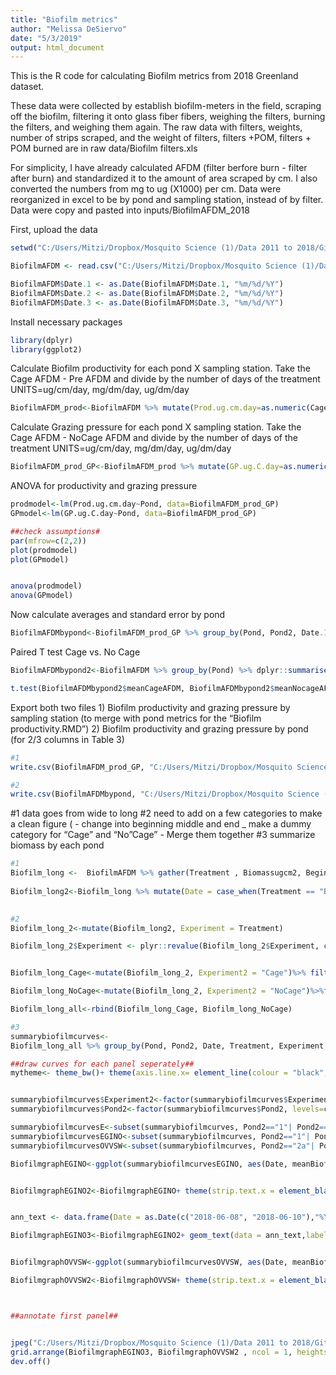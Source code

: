 ---
title: "Biofilm metrics"
author: "Melissa DeSiervo"
date: "5/3/2019"
output: html_document
---
This is the R code for calculating Biofilm metrics from 2018 Greenland dataset. 

These data were collected by establish biofilm-meters in the field, scraping off the biofilm, filtering it onto glass fiber fibers, weighing the filters, burning the filters, and weighing them again. The raw data with filters, weights, number of strips scraped, and the weight of filters, filters +POM, filters + POM burned are in raw data/Biofilm filters.xls

For simplicity, I have already calculated AFDM (filter berfore burn - filter after burn) and standardized it to the amount of area scraped by cm. I also converted the numbers from mg to ug (X1000) per cm. Data were reorganized in excel to be by pond and sampling station, instead of by filter. Data were copy and pasted into inputs/BiofilmAFDM_2018

First, upload the data
```{r Upload data}

setwd("C:/Users/Mitzi/Dropbox/Mosquito Science (1)/Data 2011 to 2018/Github repository/Arctic_mosquito/C-R paper/Data and analysis/3- Biofilm metrics")

BiofilmAFDM <- read.csv("C:/Users/Mitzi/Dropbox/Mosquito Science (1)/Data 2011 to 2018/Github repository/Arctic_mosquito/C-R paper/Data and analysis/Inputs/BiofilmAFDM_2018.csv")

BiofilmAFDM$Date.1 <- as.Date(BiofilmAFDM$Date.1, "%m/%d/%Y")
BiofilmAFDM$Date.2 <- as.Date(BiofilmAFDM$Date.2, "%m/%d/%Y")
BiofilmAFDM$Date.3 <- as.Date(BiofilmAFDM$Date.3, "%m/%d/%Y")


```

Install necessary packages
```{r Upload packages}
library(dplyr)
library(ggplot2)
```

Calculate Biofilm productivity for each pond X sampling station. 
Take the Cage AFDM - Pre AFDM and divide by the number of days of the treatment UNITS=ug/cm/day, mg/dm/day, ug/dm/day

```{r Calculate biofilm productivity}

BiofilmAFDM_prod<-BiofilmAFDM %>% mutate(Prod.ug.cm.day=as.numeric(CageAFDM-PreAFDM)/DaysTreatment)%>% mutate(Prod.mg.dm.day=Prod.ug.cm.day/10)%>% mutate(Prod.ug.dm.day=Prod.mg.dm.day*1000)

```

Calculate Grazing pressure for each pond X sampling station. 
Take the Cage AFDM - NoCage AFDM and divide by the number of days of the treatment UNITS=ug/cm/day, mg/dm/day, ug/dm/day

```{r Calculate grazing pressure}

BiofilmAFDM_prod_GP<-BiofilmAFDM_prod %>% mutate(GP.ug.C.day=as.numeric(CageAFDM-NocageAFDM)/DaysTreatment)%>% mutate(GP.mg.dm.day=GP.ug.C.day/10)%>% mutate(GP.ug.dm.day=GP.mg.dm.day*1000)

```


ANOVA for productivity and grazing pressure
```{r ANOVA producticity GP}

prodmodel<-lm(Prod.ug.cm.day~Pond, data=BiofilmAFDM_prod_GP)
GPmodel<-lm(GP.ug.C.day~Pond, data=BiofilmAFDM_prod_GP)

##check assumptions#
par(mfrow=c(2,2))
plot(prodmodel)
plot(GPmodel)


anova(prodmodel)
anova(GPmodel)
```


Now calculate averages and standard error by pond
```{r Calculate grazing pressure}

BiofilmAFDMbypond<-BiofilmAFDM_prod_GP %>% group_by(Pond, Pond2, Date.1, Date.2, Date.3) %>% dplyr::summarise(meanProd.ug.cm.day=mean(Prod.ug.cm.day,na.rm=TRUE),seProd.ug.cm.day=sd(Prod.ug.cm.day,na.rm=TRUE)/sqrt(n()),meanProd.mg.dm.day=mean(Prod.mg.dm.day,na.rm=TRUE),seProd.mg.dm.day=(sd(Prod.mg.dm.day,na.rm=TRUE)/sqrt(n())),meanProd.ug.dm.day=mean(Prod.ug.dm.day,na.rm=TRUE),seProd.ug.dm.day=(sd(Prod.ug.dm.day,na.rm=TRUE)/sqrt(n())),meanGP.ug.C.day=mean(GP.ug.C.day,na.rm=TRUE),seGP.ug.cm.day=(sd(GP.ug.C.day,na.rm=TRUE)/sqrt(n())),meanGP.mg.dm.day=mean(GP.mg.dm.day,na.rm=TRUE),seGP.mg.dm.day=(sd(GP.mg.dm.day,na.rm=TRUE)/sqrt(n())),meanGP.ug.dm.day=mean(GP.ug.dm.day,na.rm=TRUE),seGP.ug.dm.day=(sd(GP.ug.dm.day,na.rm=TRUE)/sqrt(n())),controlAFDM=mean(NocageAFDM,na.rm=TRUE),secontrolAFDM=(sd(NocageAFDM,na.rm=TRUE)/sqrt(n())))


```

Paired T test Cage vs. No Cage
```{r Paire T Cage vs No Cage}

BiofilmAFDMbypond2<-BiofilmAFDM %>% group_by(Pond) %>% dplyr::summarise(meanCageAFDM=mean(CageAFDM,na.rm=TRUE),meanNocageAFDM=mean(NocageAFDM,na.rm=TRUE))

t.test(BiofilmAFDMbypond2$meanCageAFDM, BiofilmAFDMbypond2$meanNocageAFDM, paired = TRUE)


```



Export both two files
1) Biofilm productivity and grazing pressure by sampling station (to merge with pond metrics for the "Biofilm productivity.RMD")
2) Biofilm productivity and grazing pressure by pond (for 2/3 columns in Table 3)

```{r export files}
#1
write.csv(BiofilmAFDM_prod_GP, "C:/Users/Mitzi/Dropbox/Mosquito Science (1)/Data 2011 to 2018/Github repository/Arctic_mosquito/C-R paper/Data and analysis/Outputs/Biofilmmetrics_samplingstation.csv")

#2
write.csv(BiofilmAFDMbypond, "C:/Users/Mitzi/Dropbox/Mosquito Science (1)/Data 2011 to 2018/Github repository/Arctic_mosquito/C-R paper/Data and analysis/Outputs/biofilmmetrics.csv")

```


#1 data goes from wide to long
#2 need to add on a few categories to make a clean figure (
- change into beginning middle and end
_ make a dummy category for "Cage" and "No "Cage" 
- Merge them together
#3 summarize biomass by each pond

```{r prep data for figure}
#1 
Biofilm_long <-  BiofilmAFDM %>% gather(Treatment , Biomassugcm2, Beginning:CageAFDM, factor_key=TRUE)
 
Biofilm_long2<-Biofilm_long %>% mutate(Date = case_when(Treatment == "Beginning"~ Date.1,Treatment == "PreAFDM"~ Date.2,Treatment=="CageAFDM"|Treatment=="NocageAFDM"~Date.3))
                           

#2
Biofilm_long_2<-mutate(Biofilm_long2, Experiment = Treatment)

Biofilm_long_2$Experiment <- plyr::revalue(Biofilm_long_2$Experiment, c("Beginning"="Beginning", "PreAFDM"="Middle", "NocageAFDM"="End", "CageAFDM"="End"))


Biofilm_long_Cage<-mutate(Biofilm_long_2, Experiment2 = "Cage")%>% filter(Treatment=="Beginning"|Treatment=="PreAFDM"|Treatment=="CageAFDM")

Biofilm_long_NoCage<-mutate(Biofilm_long_2, Experiment2 = "NoCage")%>%filter(Treatment=="Beginning"|Treatment=="PreAFDM"|Treatment=="NocageAFDM")

Biofilm_long_all<-rbind(Biofilm_long_Cage, Biofilm_long_NoCage)

#3
summarybiofilmcurves<-
Biofilm_long_all %>% group_by(Pond, Pond2, Date, Treatment, Experiment, Experiment2) %>% dplyr::summarise(meanBiofilm=mean(Biomassugcm2, na.rm=TRUE), StdevBiofilm=sd(Biomassugcm2, na.rm=TRUE), SterrorBiofilm=(sd(Biomassugcm2, na.rm=TRUE)/sqrt(n())))


```




```{r Biofilm biomass figure}

##draw curves for each panel seperately##
mytheme<- theme_bw()+ theme(axis.line.x= element_line(colour = "black", size=0.3))+theme(axis.line.y= element_line(colour = "black", size=0.3))+theme(axis.text.x=element_text(size=8, colour = "black", angle=45,hjust = 1))+theme(axis.text.y=element_text(size=8, colour = "black"))+theme(axis.title=element_text(size=10))+theme(plot.title=element_text(size=7) +theme(plot.title = element_text(hjust = 0.5)))+ theme(panel.grid.major = element_blank(), panel.grid.minor = element_blank())+ theme(legend.position = "none")


summarybiofilmcurves$Experiment2<-factor(summarybiofilmcurves$Experiment2, levels=c("NoCage", "Cage"))
summarybiofilmcurves$Pond2<-factor(summarybiofilmcurves$Pond2, levels=c("1", "1a", "1b", "1c", "2a", "3", "3a", "4"))

summarybiofilmcurvesE<-subset(summarybiofilmcurves, Pond2=="1"| Pond2=="1a"| Pond2=="1b"| Pond2=="1c")
summarybiofilmcurvesEGINO<-subset(summarybiofilmcurves, Pond2=="1"| Pond2=="1a"| Pond2=="1b"| Pond2=="1c")
summarybiofilmcurvesOVVSW<-subset(summarybiofilmcurves, Pond2=="2a"| Pond2=="3"| Pond2=="3a"| Pond2=="4")

BiofilmgraphEGINO<-ggplot(summarybiofilmcurvesEGINO, aes(Date, meanBiofilm, group=Experiment2)) +geom_point(size=1)+ylim(0,150)+ geom_line(aes(linetype=Experiment2))+geom_errorbar(aes(ymin=meanBiofilm-SterrorBiofilm, ymax=meanBiofilm+SterrorBiofilm), width=0.2)+facet_wrap(~Pond2, ncol=4)+ylab(bquote(atop("Biofilm AFDM" , (~μg  ~C / ~  cm^{2}))))+xlab("") + mytheme+ theme(panel.spacing = unit(0.5, "lines"))+ theme(legend.position="none")+theme(plot.margin=unit(c(1,1,0,1), "cm"))+ scale_y_continuous(limits=c(0,150), breaks=pretty_breaks(n=6))+scale_x_date(limits = as.Date(c("2018-05-09", "2018-06-26")))+theme(axis.text.x=element_blank())


BiofilmgraphEGINO2<-BiofilmgraphEGINO+ theme(strip.text.x = element_blank())+ geom_text(aes(as.Date("2018-06-02"), 145, label=Pond2, group=NULL))


ann_text <- data.frame(Date = as.Date(c("2018-06-08", "2018-06-10"),"%Y-%m-%d"),meanBiofilm = c(62, 52), Experiment2=c("Cage", "Cage"),Pond2 = factor(c(1,1),levels = c("1", "1a", "1b", "1c")))

BiofilmgraphEGINO3<-BiofilmgraphEGINO2+ geom_text(data = ann_text,label= c("Grazer","Exclusion"), angle=30, size=3 )


BiofilmgraphOVVSW<-ggplot(summarybiofilmcurvesOVVSW, aes(Date, meanBiofilm, group=Experiment2)) +geom_point(size=1)+ylim(0,150)+ geom_line(aes(linetype=Experiment2))+geom_errorbar(aes(ymin=meanBiofilm-SterrorBiofilm, ymax=meanBiofilm+SterrorBiofilm), width=0.2)+facet_wrap(~Pond2, ncol=4)+ylab(bquote(atop("Biofilm AFDM" , (~μg  ~C / ~ cm^{2}))))+xlab("") + mytheme+ theme(panel.spacing = unit(0.5, "lines"))+ theme(legend.position="none")+theme(plot.margin=unit(c(0,1,1,1), "cm"))+ scale_y_continuous(limits=c(0,150), breaks=pretty_breaks(n=6))+scale_x_date(limits = as.Date(c("2018-05-09", "2018-06-26")))

BiofilmgraphOVVSW2<-BiofilmgraphOVVSW+ theme(strip.text.x = element_blank())+ geom_text(aes(as.Date("2018-06-01"), 145, label=Pond2, group=NULL))



##annotate first panel##


jpeg("C:/Users/Mitzi/Dropbox/Mosquito Science (1)/Data 2011 to 2018/Github repository/Arctic_mosquito/C-R paper/Data and analysis/Outputs/Figure4_annotate.jpeg",width = 6, height = 4,units = 'in', res = 600)
grid.arrange(BiofilmgraphEGINO3, BiofilmgraphOVVSW2 , ncol = 1, heights = c(1, 1.2), widths = 1)
dev.off()

```





